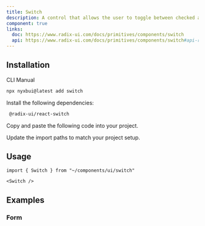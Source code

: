 ```yaml
---
title: Switch
description: A control that allows the user to toggle between checked and not checked.
component: true
links:
  doc: https://www.radix-ui.com/docs/primitives/components/switch
  api: https://www.radix-ui.com/docs/primitives/components/switch#api-reference
---
```


<ComponentPreview 
   name="switch-demo" 
   description="A switch component."
   styleSwitch={true}
   button="copy"
   dots={false}
 />

## Installation

<Tabs defaultValue="cli">

<TabsList>
  <TabsTrigger value="cli">CLI</TabsTrigger>
  <TabsTrigger value="manual">Manual</TabsTrigger>
</TabsList>
<TabsContent value="cli">

```bash
npx nyxbui@latest add switch
```

</TabsContent>

<TabsContent value="manual">

<Steps>

<Step>Install the following dependencies:</Step>

```bash
 @radix-ui/react-switch
```

<Step>Copy and paste the following code into your project.</Step>

<ComponentSource name="switch" />

<Step>Update the import paths to match your project setup.</Step>

</Steps>

</TabsContent>

</Tabs>

## Usage

```tsx
import { Switch } from "~/components/ui/switch"
```

```tsx
<Switch />
```

## Examples

### Form

<ComponentPreview 
   name="switch-form"
   styleSwitch={true}
   button="copy"
   dots={false}
 />
